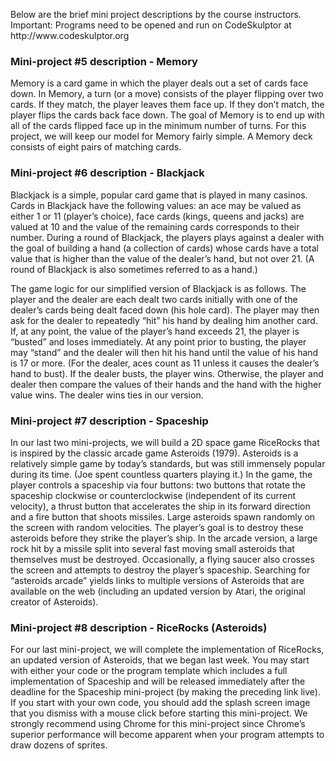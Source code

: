 Below are the brief mini project descriptions by the course instructors.
Important: Programs need to be opened and run on CodeSkulptor at http://www.codeskulptor.org

### Mini-project #5 description - Memory

Memory is a card game in which the player deals out a set of cards face down. In Memory, a turn (or a move) consists of the player flipping over two cards. If they match, the player leaves them face up. If they don't match, the player flips the cards back face down. The goal of Memory is to end up with all of the cards flipped face up in the minimum number of turns. For this project, we will keep our model for Memory fairly simple. A Memory deck consists of eight pairs of matching cards.


### Mini-project #6 description - Blackjack

Blackjack is a simple, popular card game that is played in many casinos. Cards in Blackjack have the following values: an ace may be valued as either 1 or 11 (player's choice), face cards (kings, queens and jacks) are valued at 10 and the value of the remaining cards corresponds to their number. During a round of Blackjack, the players plays against a dealer with the goal of building a hand (a collection of cards) whose cards have a total value that is higher than the value of the dealer's hand, but not over 21.  (A round of Blackjack is also sometimes referred to as a hand.)

The game logic for our simplified version of Blackjack is as follows. The player and the dealer are each dealt two cards initially with one of the dealer's cards being dealt faced down (his hole card). The player may then ask for the dealer to repeatedly "hit" his hand by dealing him another card. If, at any point, the value of the player's hand exceeds 21, the player is "busted" and loses immediately. At any point prior to busting, the player may "stand" and the dealer will then hit his hand until the value of his hand is 17 or more. (For the dealer, aces count as 11 unless it causes the dealer's hand to bust). If the dealer busts, the player wins. Otherwise, the player and dealer then compare the values of their hands and the hand with the higher value wins. The dealer wins ties in our version.


### Mini-project #7 description - Spaceship

In our last two mini-projects, we will build a 2D space game RiceRocks that is inspired by the classic arcade game Asteroids (1979). Asteroids is a relatively simple game by today's standards, but was still immensely popular during its time. (Joe spent countless quarters playing it.) In the game, the player controls a spaceship via four buttons: two buttons that rotate the spaceship clockwise or counterclockwise (independent of its current velocity), a thrust button that accelerates the ship in its forward direction and a fire button that shoots missiles. Large asteroids spawn randomly on the screen with random velocities. The player's goal is to destroy these asteroids before they strike the player's ship. In the arcade version, a large rock hit by a missile split into several fast moving small asteroids that themselves must be destroyed. Occasionally, a flying saucer also crosses the screen and attempts to destroy the player's spaceship. Searching for "asteroids arcade" yields links to multiple versions of Asteroids that are available on the web (including an updated version by Atari, the original creator of Asteroids).

### Mini-project #8 description - RiceRocks (Asteroids)

For our last mini-project, we will complete the implementation of RiceRocks, an updated version of Asteroids,  that we began last week.  You may start with either your code or the program template which includes a full implementation of Spaceship and will be released immediately after the deadline for the Spaceship mini-project (by making the preceding link live).  If you start with your own code, you should add the splash screen image that you dismiss with a mouse click before starting this mini-project.  We strongly recommend using Chrome for this mini-project since Chrome's superior performance will become apparent when your program attempts to draw dozens of sprites.

